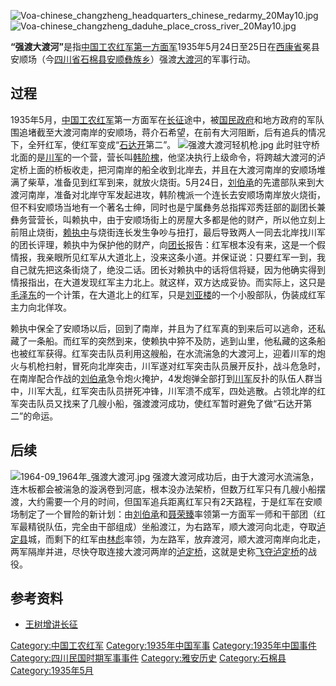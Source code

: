 [[File:Voa-chinese_changzheng_headquarters_chinese_redarmy_20May10.jpg|thumb]]
[[File:Voa-chinese_changzheng_daduhe_place_cross_river_20May10.jpg|thumb]]

'''“强渡大渡河”'''是指[[中国工农红军|中国工农红军]][[中国工农红军第一方面军|第一方面军]]1935年5月24日至25日在[[西康省|西康省]]冕县安顺场（今[[四川省|四川省]][[石棉县|石棉县]][[安顺彝族乡|安顺彝族乡]]）强渡[[大渡河|大渡河]]的军事行动。

==过程==
1935年5月，[[中国工农红军|中国工农红军]]第一方面军在[[长征|长征]]途中，被[[国民政府|国民政府]]和地方政府的军队围追堵截至大渡河南岸的安顺场，蒋介石希望，在前有大河阻断，后有追兵的情况下，全歼红军，使红军变成“[[石达开|石达开]]第二”。
[[File:强渡大渡河轻机枪.jpg|thumb]]
此时驻守桥北面的是[[川军|川军]]的一个营，营长叫[[韩阶槐|韩阶槐]]，他坚决执行上级命令，将跨越大渡河的泸定桥上面的桥板收走，把河南岸的船全收到北岸去，并且在大渡河南岸的安顺场堆满了柴草，准备见到红军到来，就放火烧街。5月24日，[[刘伯承|刘伯承]]的先遣部队来到大渡河南岸，准备对北岸守军发起进攻，韩阶槐派一个连长去安顺场南岸放火烧街，但不料安顺场当地有一个著名士绅，同时也是宁属彝务总指挥邓秀廷部的副团长兼彝务营营长，叫赖执中，由于安顺场街上的房屋大多都是他的财产，所以他立刻上前阻止烧街，[[赖执中|赖执中]]与烧街连长发生争吵与扭打，最后导致两人一同去北岸找川军的团长评理，赖执中为保护他的财产，向[[团长|团长]]报告：红军根本没有来，这是一个假情报，我亲眼所见红军从大道北上，没来这条小道。并保证说：只要红军一到，我自己就先把这条街烧了，绝没二话。团长对赖执中的话将信将疑，因为他确实得到情报指出，在大道发现红军主力北上。就这样，双方达成妥协。而实际上，这只是[[毛泽东|毛泽东]]的一个计策，在大道北上的红军，只是[[刘亚楼|刘亚楼]]的一个小股部队，伪装成红军主力向北佯攻。

赖执中保全了安顺场以后，回到了南岸，并且为了红军真的到来后可以逃命，还私藏了一条船。而红军的突然到来，使赖执中猝不及防，逃到山里，他私藏的这条船也被红军获得。红军突击队员利用这艘船，在水流湍急的大渡河上，迎着川军的炮火与机枪扫射，冒死向北岸突击，川军遂对红军突击队员展开反扑，战斗危急时，在南岸配合作战的[[刘伯承|刘伯承]]急令炮火掩护，4发炮弹全部打到[[川军|川军]]反扑的队伍人群当中，川军大乱，红军突击队员拼死冲锋，川军溃不成军，四处逃散。占领北岸的红军突击队员又找来了几艘小船，强渡渡河成功，使红军暂时避免了做“石达开第二”的命运。

== 后续 ==
[[File:1964-09_1964年_强渡大渡河.jpg|thumb]]
强渡大渡河成功后，由于大渡河水流湍急，连木板都会被湍急的漩涡卷到河底，根本没办法架桥，但数万红军只有几艘小船摆渡，大约需要一个月的时间，但国军追兵距离红军只有2天路程，于是红军在安顺场制定了一个冒险的新计划：由[[刘伯承|刘伯承]]和[[聂荣臻|聂荣臻]]率领第一方面军一师和干部团（红军最精锐队伍，完全由干部组成）坐船渡江，为右路军，顺大渡河向北走，夺取[[泸定县|泸定县]]城，而剩下的红军由[[林彪|林彪]]率领，为左路军，放弃渡河，顺大渡河南岸向北走，两军隔岸并进，尽快夺取连接大渡河两岸的[[泸定桥|泸定桥]]，这就是史称[[飞夺泸定桥|飞夺泸定桥]]的战役。

{{wide image|Shimian Anshunchang 2014.09.13 12-50-43.jpg|1400px|在大渡河对岸俯瞰安顺场}}

== 参考资料 ==
*[http://www.youtube.com/watch?v=MLOpTKhvg8c&feature=PlayList&p=2324EC5AB750DCB4&index=25 王树增讲长征] {{Wayback|url=http://www.youtube.com/watch?v=MLOpTKhvg8c&feature=PlayList&p=2324EC5AB750DCB4&index=25 |date=20150704060826 }}

[[Category:中国工农红军|Category:中国工农红军]]
[[Category:1935年中国军事|Category:1935年中国军事]]
[[Category:1935年中国事件|Category:1935年中国事件]]
[[Category:四川民国时期军事事件|Category:四川民国时期军事事件]]
[[Category:雅安历史|Category:雅安历史]]
[[Category:石棉县|Category:石棉县]]
[[Category:1935年5月|Category:1935年5月]]